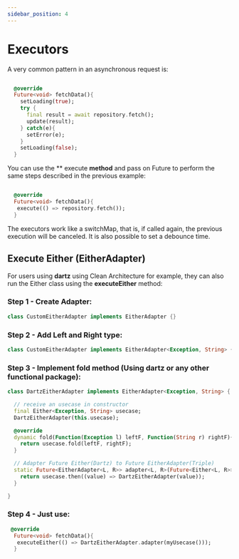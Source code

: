 ```yaml
---
sidebar_position: 4
---
```


# Executors

A very common pattern in an asynchronous request is:

```dart

  @override
  Future<void> fetchData(){
    setLoading(true);
    try {
      final result = await repository.fetch();
      update(result);
    } catch(e){
      setError(e);
    }
    setLoading(false);
  }

```

You can use the ** execute **method** and pass on Future to perform the same steps described in the previous example:

```dart

  @override
  Future<void> fetchData(){
   execute(() => repository.fetch());
  }

```
The executors work like a switchMap, that is, if called again, the previous execution will be canceled. It is also possible to set a debounce time.


## Execute Either (**EitherAdapter**)

For users using **dartz** using Clean Architecture for example, they can also run the Either class using the **executeEither** method:


### Step 1 - Create Adapter:

```dart
class CustomEitherAdapter implements EitherAdapter {}
```

### Step 2 - Add Left and Right type:

```dart
class CustomEitherAdapter implements EitherAdapter<Exception, String> {}
```

### Step 3 - Implement fold method (Using dartz or any other functional package):

```dart
class DartzEitherAdapter implements EitherAdapter<Exception, String> {

  // receive an usecase in constructor
  final Either<Exception, String> usecase;
  DartzEitherAdapter(this.usecase);

  @override
  dynamic fold(Function(Exception l) leftF, Function(String r) rightF){
    return usecase.fold(leftF, rightF);
  }

  // Adapter Future Either(Dartz) to Future EitherAdapter(Triple)
  static Future<EitherAdapter<L, R>> adapter<L, R>(Future<Either<L, R>> usecase) {
    return usecase.then((value) => DartzEitherAdapter(value));
  }

}
```

### Step 4 - Just use:

```dart
 @override
  Future<void> fetchData(){
   executeEither(() => DartzEitherAdapter.adapter(myUsecase()));
  }
```